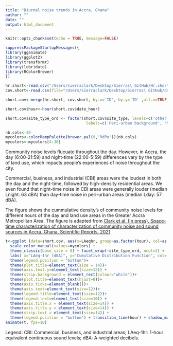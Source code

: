 ```yaml
---
title: "Diurnal noise trends in Accra, Ghana"
author: ""
date: ""
output: html_document
---
```


```r
knitr::opts_chunk$set(echo = TRUE, message=FALSE)
```

```r
suppressPackageStartupMessages({
library(gganimate)
library(ggplot2)
library(transformr)
library(lubridate)
library(RColorBrewer)
})
```

```r
hr.short<-read.csv("/Users/sierraclark/Desktop/Sierras\ GitHub/Hr.short.csv", header=TRUE)
cov.short<-read.csv(file="/Users/sierraclark/Desktop/Sierras\ GitHub/data_log_form_short.csv", header=TRUE)

```

```r
short.cov<-merge(hr.short, cov.short, by.x='ID', by.y='ID' ,all.x=TRUE)
```

```r
short.cov$hour<-hour(short.cov$date_hour)
```

```r
short.cov$site_type_ord <- factor(short.cov$site_type, levels=c('other', 'low-dens', 'high-dens', 'commercial'), 
                                   labels=c('Peri-urban background', 'Medium/ low-density residential', 'High-density residential', 'CBI')) 
```

```r
nb.cols<-30
mycolors<-colorRampPalette(brewer.pal(9,'RdPu'))(nb.cols)
mycolors<-mycolors[4:30]
```

Community noise levels flucuate throughout the day. However, in Accra, the day (6:00-21:59) and night-time (22:00-5:59) differences vary by the type of land use, which impacts people's experiences of noise throughout the city. 

Commercial, business, and industrial (CBI) areas were the loudest in both the day and the night-time, followed by high-density residential areas. We even found that night-time noise in CBI areas were generally louder (median Lnight: 63 dBA) than day-time noise in peri-urban areas (median Lday: 57 dBA). 

The figure shows the cummulative density's of community noise levels for different hours of the day and land use areas in the Greater Accra Metropolitan Area. The figure is adapted from [Clark et al. (In press). Space-time characterization of characterization of community noise and sound sources in Accra, Ghana. Scientific Reports. 2021](Link Add). 

```r
t<-ggplot (data=short.cov, aes(x=LAeqhr, group=as.factor(hour), col=as.factor(hour))) + stat_ecdf(geom='line', size=1.1) + 
  scale_color_manual(values=mycolors) +
  theme_classic(base_size = 8) + facet_wrap(~site_type_ord, ncol=2) +
  labs( x="LAeq-1hr (dBA)", y="Cumulative Distribution Function", col='Hour of the day', title='Hour: {frame_time}') + 
  theme(legend.position = "bottom")+
  theme(plot.title=element_text(size = 14))+
  theme(axis.text.y=element_text(size=12)) +
  theme(strip.background = element_rect(colour="white"))+
  theme(plot.title=element_text(hjust=0))+
  theme(axis.ticks=element_blank())+
  theme(axis.text=element_text(size=12))+
  theme(legend.title=element_text(size=12))+
  theme(legend.text=element_text(size=10)) + 
  theme(axis.title.x = element_text(size=14)) + 
  theme(axis.title.y = element_text(size=14)) + 
  theme(strip.text = element_text(size=14)) +
  theme(legend.position = "bottom") + transition_time(hour) + shadow_mark(alpha=0.3)
animate(t, fps=10)
```

Legend: CBI: Commercial, business, and industrial areas; LAeq-1hr: 1-hour equivalent continuous sound levels; dBA: A-weighted decibels.  

